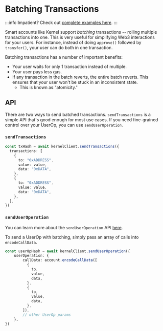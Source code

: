 # Batching Transactions

:::info
Impatient?  Check out [complete examples here](https://github.com/zerodevapp/zerodev-examples/tree/main/batch-transactions).
:::

Smart accounts like Kernel support *batching* transactions -- rolling multiple transactions into one.  This is very useful for simplifying Web3 interactions for your users.  For instance, instead of doing `approve()` followed by `transfer()`, your user can do both in one transaction.

Batching transactions has a number of important benefits:

- Your user waits for only 1 transaction instead of multiple.
- Your user pays less gas.
- If any transaction in the batch reverts, the entire batch reverts. This ensures that your user won't be stuck in an inconsistent state.
  - This is known as "atomicity."

## API

There are two ways to send batched transactions.  `sendTransactions` is a simple API that's good enough for most use cases.  If you need fine-grained control over your UserOp, you can use `sendUserOperation`.

### `sendTransactions`

```typescript
const txHash = await kernelClient.sendTransactions({
  transactions: [
    {
      to: "0xADDRESS",
      value: value,
      data: "0xDATA",
    },
    {
      to: "0xADDRESS",
      value: value,
      data: "0xDATA",
    },
  ],
})
```

### `sendUserOperation`

You can learn more about the `sendUserOperation` API [here](/sdk/v5_3_x/core-api/send-transactions#sending-raw-userops).

To send a UserOp with batching, simply pass an array of calls into `encodeCallData`.

```typescript
const userOpHash = await kernelClient.sendUserOperation({
    userOperation: {
        callData: account.encodeCallData([
          {
            to,
            value,
            data,
          },
          {
            to,
            value,
            data,
          },
        ]),
        // other UserOp params
    },
})
```